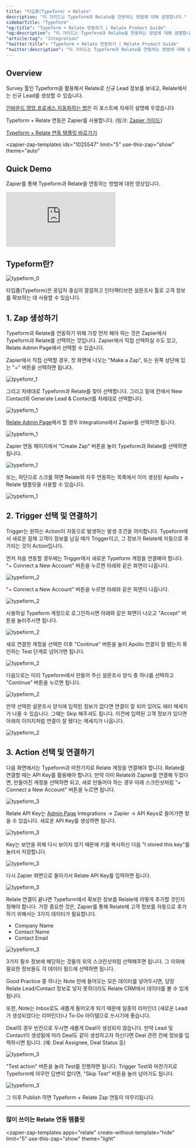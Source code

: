 ```yaml
---
title: "타입폼(Typeform) + Relate"
description: "이 가이드는 Typeform과 Relate을 연동하는 방법에 대해 설명합니다."
sidebarTitle: "Typeform"
"og:title": "Typeform + Relate 연동하기 | Relate Product Guide"
"og:description": "이 가이드는 Typeform과 Relate을 연동하는 방법에 대해 설명합니다."
"article:tag": "Integration"
"twitter:title": "Typeform + Relate 연동하기 | Relate Product Guide"
"twitter:description": "이 가이드는 Typeform과 Relate을 연동하는 방법에 대해 설명합니다."
---
```


<script type="module" src="https://cdn.zapier.com/packages/partner-sdk/v0/zapier-elements/zapier-elements.esm.js"></script>
<link rel="stylesheet" href="https://cdn.zapier.com/packages/partner-sdk/v0/zapier-elements/zapier-elements.css"/>

## Overview

Survey 툴인 Typeform을 활용해서 Relate로 신규 Lead 정보를 보내고, Relate에서는 신규 Lead를 생성할 수 있습니다.

[인바운드 영업 프로세스 자동화하는 법](https://www.relate.kr/blog/how-to-start-inbound-sales/)은 이 포스트에 자세히 설명해 두었습니다

Typeform + Relate 연동은 Zapier를 사용합니다. (링크: [Zapier 가이드](/setup/zapier-integration/what-is-zapier))

[Typeform + Relate 연동 템플릿 바로가기](https://zapier.com/app/editor/template/1025547)

<zapier-zap-templates
  ids="1025547"
  limit="5"
  use-this-zap="show"
  theme="auto"
></zapier-zap-templates>

## Quick Demo

Zapier를 통해 Typeform과 Relate을 연동하는 방법에 대한 영상입니다.

<Frame>
  <div style={{ paddingBottom: "62.5%" }}>
    <iframe
      src="https://www.loom.com/embed/1c1bfe52df7648c6ac1ab89d1a3f59ea"
      frameborder="0"
      webkitallowfullscreen
      mozallowfullscreen
      allowfullscreen
      style={{
        position: "absolute",
        top: 0,
        left: 0,
        width: "100%",
        height: "100%",
      }}
    ></iframe>
  </div>
</Frame>


## Typeform란?

![typeform_0](/docs/images/integrations/typeform_0.png)

타입폼(Typeform)은 응답자 중심의 깔끔하고 인터랙티브한 설문조사 툴로 고객 정보를 확보하는 데 사용할 수 있습니다. 

## 1. Zap 생성하기

Typeform과 Relate를 연동하기 위해 가장 먼저 해야 하는 것은 Zapier에서 Typeform과 Relate를 선택하는 것입니다. Zapier에서 직접 선택하실 수도 있고, Relate Admin Page에서 선택할 수 있습니다. 

Zapier에서 직접 선택할 경우, 첫 화면에 나오는 "Make a Zap", 또는 왼쪽 상단에 있는 "+" 버튼을 선택하면 됩니다. 

![tpyefomr_1](/docs/images/integrations/zapier_main.png)

그리고 차례대로 Typeform과 Relate를 찾아 선택합니다. 그리고 밑에 칸에서 New Contact와 Generate Lead & Contact를 차례대로 선택합니다. 

![typeform_1](/docs/images/integrations/typeform_1.png)

[Relate Admin Page](https://app.relate.so)에서 할 경우 Integrations에서 Zapier를 선택하면 됩니다. 

![typeform_1](/docs/images/integrations/relate_zapier_integration.png)

Zapier 연동 페이지에서 "Create Zap" 버튼을 눌러 Typeform과 Relate를 선택하면 됩니다. 

![typeform_1](/docs/images/integrations/relate_zapier_create.png)

또는, 하단으로 스크롤 하면 Relate와 자주 연동하는 목록에서 이미 생성된 Apollo + Relate 템플릿을 사용할 수 있습니다. 

![typeform_1](/docs/images/integrations/relate_zapier_typeform.png)

## 2. Trigger 선택 및 연결하기

Trigger는 원하는 Action이 자동으로 발생하는 발생 조건을 의미합니다. Typeform에서 새로운 잠재 고객이 정보를 남길 때가 Trigger이고, 그 정보가 Relate에 자동으로 추가되는 것이 Action입니다. 

먼저 처음 연동할 경우에는 Trigger에서 새로운 Typeform 계정을 연결해야 합니다. "+ Connect a New Account" 버튼을 누르면 아래와 같은 화면이 나옵니다. 

![typeform_2](/docs/images/integrations/zapier_typeform_account.png)

"+ Connect a New Account" 버튼을 누르면 아래와 같은 화면이 나옵니다. 

![typeform_2](/docs/images/integrations/zapier_typeform_login.png)

사용하실 Typeform 계정으로 로그인하시면 아래와 같은 화면이 나오고 "Accept" 버튼을 눌러주시면 됩니다. 

![typeform_2](/docs/images/integrations/zapier_typeform_login2.png)

새로 연결한 계정을 선택한 이후 "Continue" 버튼을 눌러 Apollo 연결이 잘 됐는지 확인하는 Test 단계로 넘어가면 됩니다. 

![typeform_2](/docs/images/integrations/zapier_typeform_account2.png)

다음으로는 미리 Typeform에서 만들어 주신 설문조사 양식 중 하나를 선택하고 "Continue" 버튼을 누르면 됩니다. 

![typeform_2](/docs/images/integrations/zapier_typeform_select_form.png)

만약 선택한 설문조사 양식에 입력된 정보가 없다면 연결이 잘 되어 있어도 에러 메세지가 나올 수 있습니다. 그때는 Skip 해주셔도 됩니다. 이전에 입력된 고객 정보가 있다면 아래의 이미지처럼 연결이 잘 됐다는 메세지가 나옵니다. 

![typeform_2](/docs/images/integrations/zapier_typeform_test_trigger_successful.png)

## 3. Action 선택 및 연결하기

다음 화면에서는 Typeform과 마찬가지로 Relate 계정을 연결해야 합니다. Relate를 연결할 때는 API Key를 활용해야 합니다. 만약 이미 Relate와 Zapier를 연결해 두었다면, 만들어진 계정을 선택하면 되고, 새로 만들어야 하는 경우 아래 스크린샷처럼 "+ Connect a New Account" 버튼을 누르면 됩니다. 

![typeform_3](/docs/images/integrations/zapier_relate_apikey_connect.png)

Relate API Key는 [Admin Page](https://app.relate.so/) Integrations → Zapier → API Keys로 들어가면 찾을 수 있습니다. 새로운 API Key를 생성하면 됩니다. 

![typeform_3](/docs/images/integrations/relate_apikey_generate.png)

Key는 보안을 위해 다시 보이지 않기 때문에 키를 복사하신 다음 "I stored this key"를 눌러서 저장합니다.

![typeform_3](/docs/images/integrations/relate_apikey_generate2.png)

다시 Zapier 화면으로 돌아가서 Relate API Key를 입력하면 됩니다. 

![typeform_3](/docs/images/integrations/zapier_relate_api_connect.png)

Relate 연결이 끝나면 Typeform에서 확보한 정보를 Relate에 어떻게 추가할 것인지 정해야 합니다. 가장 중요한 것은, Zapier를 통해 Relate에 고객 정보를 자동으로 추가하기 위해서는 3가지 데이터가 필요합니다. 
- Company Name
- Contact Name
- Contact Email

![typeform_3](/docs/images/integrations/zapier_relate_action_setups3.png)

3가지 필수 정보에 해당하는 것들의 위의 스크린샷처럼 선택해주면 됩니다. 그 이외에 필요한 정보들도 각 데이터 필드에 선택하면 됩니다. 

Good Practice 중 하나는 Note 란에 들어오는 모든 데이터를 넣어두시면, 당장 Relate Lead/Contact 정보로 넣지 못하더라도 Relate CRM에서 데이터를 볼 수 있게 됩니다.

또한, Note는 Inbox로도 새롭게 들어오게 되기 때문에 일종의 리마인더 (새로운 Lead가 생성되었다는 리마인더)나 To-Do 아이템으로 쓰시기에 좋습니다.

Deal의 경우 빈칸으로 두시면 새롭게 Deal이 생성되지 않습니다. 만약 Lead 및 Contact이 생성됨에 따라 Deal도 같이 생성하고자 하신다면 Deal 관련 칸에 정보를 입력하시면 됩니다. (예: Deal Assignee, Deal Status 등)

![typeform_3](/docs/images/integrations/zapier_relate_action_setups4.png)

"Test action" 버튼을 눌러 Test를 진행하면 됩니다. Trigger Test와 마찬가지로 Typeform에 아무런 답변이 없다면, "Skip Test" 버튼을 눌러 넘어가도 됩니다. 

![typeform_3](/docs/images/integrations/apollo_8.png)

그 이후 Publish 하면 Typeform + Relate Zap 연동이 마무리됩니다.

---

### 많이 쓰이는 Relate 연동 템플릿

<zapier-zap-templates
  apps="relate"
  create-without-template="hide"
  limit="5"
  use-this-zap="show"
  theme="light"
></zapier-zap-templates>